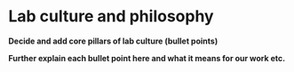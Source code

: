 # Lab culture and philosophy {#culture}

**Decide and add core pillars of lab culture (bullet points)**

**Further explain each bullet point here and what it means for our work etc.**


